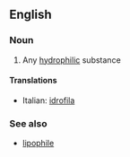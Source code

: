 ==English==

===Noun===
{{en-noun}}

#{{chemistry}} Any [[hydrophilic]] substance

====Translations====
{{top}}
*Italian: [[idrofila]] {{f}}
{{mid}}

{{bottom}}

===See also===
*[[lipophile]]